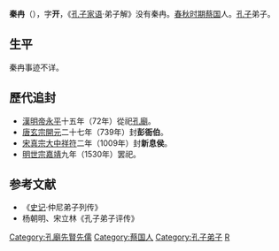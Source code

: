 '''秦冉'''（{{bd|？||？|catIdx=Q}}），字'''开'''，《[[孔子家语|孔子家语]]·弟子解》没有秦冉。[[春秋时期|春秋时期]][[蔡国|蔡国]]人。[[孔子|孔子]]弟子。

==生平==
秦冉事迹不详。 

==歷代追封==
*[[東漢|漢]][[漢明帝|明帝]][[永平_(東漢)|永平]]十五年（72年）從祀[[孔廟|孔廟]]。
*[[唐朝|唐]][[唐玄宗|玄宗]][[開元|開元]]二十七年（739年）封'''彭衙伯'''。
*[[北宋|宋]][[宋真宗|真宗]][[大中祥符|大中祥符]]二年（1009年）封'''新息侯'''。
*[[明朝|明]][[明世宗|世宗]][[嘉靖|嘉靖]]九年（1530年）罢祀。

==参考文献==
*《[[史记|史记]]·仲尼弟子列传》      
*杨朝明、宋立林《孔子弟子评传》
{{孔子弟子}}
[[Category:孔廟先賢先儒|Category:孔廟先賢先儒]]
[[Category:蔡国人|Category:蔡国人]]
[[Category:孔子弟子|Category:孔子弟子]]
[[Category:秦姓|R]]